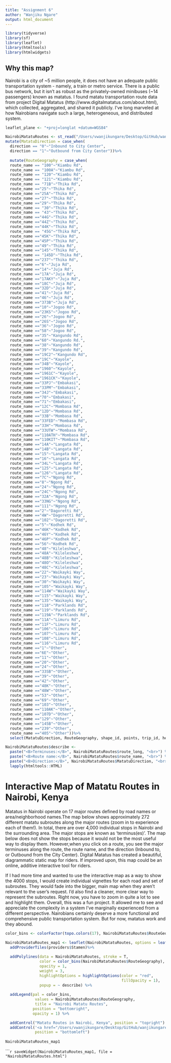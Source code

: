 ```yaml
---
title: "Assignment 6"
author: "Wanjiku Ngare"
output: html_document
---
```

```r
library(tidyverse)
library(sf)
library(leaflet)
library(htmltools)
library(htmlwidgets)
```

## Why this map?

Nairobi is a city of ~5 million people, it does not have an adequate public transportation system - namely, a train or metro service. There is a public bus network, but it isn't as robust as the  privately-owned minibuses (~14 passengers) known as matatus. I found matatu transportation route data from project Digital Matatus (http://www.digitalmatatus.com/about.html), which collected, aggregated, and shared it publicly. I've long marveled at how Nairobians navigate such a large, heterogeneous, and distributed system.

```r
leaflet_plane <- "+proj=longlat +datum=WGS84"

NairobiMatatuRoutes <- st_read("/Users/vwanjikungare/Desktop/GitHub/wanjikungare-vis/GIS_Matatu Line_2019")%>% 
mutate(MatatuDirection = case_when(
  direction == "0"~"Inbound to City Center",
  direction == "1"~"Outbound from City Center"))%>% 
  
  mutate(RouteGeography = case_when(
  route_name == "100"~"Kiambu Rd",
  route_name == "100A"~"Kiambu Rd",
  route_name == "120"~"Kiambu Rd",
  route_name == "121"~"Kiambu Rd",
  route_name == "71B"~"Thika Rd",
  route_name =="25"~"Thika Rd",
  route_name =="25A"~"Thika Rd",
  route_name =="27"~"Thika Rd",
  route_name =="29"~"Thika Rd",
  route_name == "30"~"Thika Rd",
  route_name == "43"~"Thika Rd",
  route_name =="44G"~"Thika Rd",
  route_name =="44Z"~"Thika Rd",
  route_name =="44K"~"Thika Rd", 
  route_name == "45G"~"Thika Rd", 
  route_name =="45K"~"Thika Rd",
  route_name =="45P"~"Thika Rd",
  route_name =="49"~"Thika Rd",
  route_name =="145"~"Thika Rd",
  route_name == "145D"~"Thika Rd",
  route_name =="237"~"Thika Rd",
  route_name =="6"~"Juja Rd",
  route_name =="14"~"Juja Rd",
  route_name =="17A"~"Juja Rd",
  route_name =="17AKY"~"Juja Rd",
  route_name =="18C"~"Juja Rd",
  route_name =="32D"~"Juja Rd",
  route_name =="41"~"Juja Rd",
  route_name =="46"~"Juja Rd",
  route_name =="373B"~"Juja Rd",
  route_name =="10"~"Jogoo Rd",
  route_name =="23KS"~"Jogoo Rd",
  route_name =="26"~"Jogoo Rd",
  route_name =="26S"~"Jogoo Rd",
  route_name =="36"~"Jogoo Rd",
  route_name =="58"~"Jogoo Rd",
  route_name =="35"~"Kangundo Rd",
  route_name =="60"~"Kangundo Rd.",
  route_name =="38"~"Kangundo Rd",
  route_name =="39"~"Kangundo Rd",
  route_name =="19C2"~"Kangundo Rd",
  route_name =="19C"~"Kayole",
  route_name =="34B"~"Kayole",
  route_name =="1960"~"Kayole",
  route_name =="1961C"~"Kayole",
  route_name =="1961CK"~"Kayole",
  route_name =="33PJ"~"Embakasi",
  route_name =="33PM"~"Embakasi",
  route_name =="34J"~"Embakasi",
  route_name =="70"~"Embakasi",
  route_name =="71"~"Embakasi",
  route_name =="12C"~"Mombasa Rd",
  route_name =="12D"~"Mombasa Rd",
  route_name =="33B"~"Mombasa Rd",
  route_name =="33FED"~"Mombasa Rd",
  route_name =="33H"~"Mombasa Rd",
  route_name =="33UTW"~"Mombasa Rd",
  route_name =="110ATH"~"Mombasa Rd",
  route_name =="110KIT"~"Mombasa Rd",
  route_name =="14A"~"Langata Rd",
  route_name =="14B"~"Langata Rd",
  route_name =="15"~"Langata Rd",
  route_name =="16"~"Langata Rd",
  route_name =="34L"~"Langata Rd",
  route_name =="125"~"Langata Rd",
  route_name =="126"~"Langata Rd",
  route_name =="7C"~"Ngong Rd",
  route_name =="8"~"Ngong Rd",
  route_name =="24"~"Ngong Rd",
  route_name =="24C"~"Ngong Rd",
  route_name =="32A"~"Ngong Rd",
  route_name =="33NG"~"Ngong Rd",
  route_name =="111"~"Ngong Rd",
  route_name =="2"~"Dagoretti Rd",
  route_name =="4W"~"Dagoretti Rd",
  route_name =="102"~"Dagoretti Rd",
  route_name =="5"~"Kodhek Rd",
  route_name =="46K"~"Kodhek Rd",
  route_name =="46Y"~"Kodhek Rd",
  route_name =="46P"~"Kodhek Rd",
  route_name =="56"~"Kodhek Rd",
  route_name =="48"~"Kileleshwa",
  route_name =="48A"~"Kileleshwa",
  route_name =="48B"~"Kileleshwa",
  route_name =="48O"~"Kileleshwa",
  route_name =="48C"~"Kileleshwa",
  route_name =="22"~"Waikayki Way",
  route_name =="23"~"Waikayki Way",
  route_name =="30"~"Waikayki Way",
  route_name =="105"~"Waikayki Way",
  route_name =="114W"~"Waikayki Way",
  route_name =="115"~"Waikayki Way",
  route_name =="135"~"Waikayki Way",
  route_name =="118"~"Parklands Rd",
  route_name =="119"~"Parklands Rd",
  route_name =="119A"~"Parklands Rd",
  route_name =="11A"~"Limuru Rd",
  route_name =="11F"~"Limuru Rd",
  route_name =="106"~"Limuru Rd",
  route_name =="107"~"Limuru Rd",
  route_name =="108"~"Limuru Rd",
  route_name =="116"~"Limuru Rd",
  route_name =="1"~"Other",
  route_name =="6E"~"Other",
  route_name =="11"~"Other",
  route_name =="20"~"Other",
  route_name =="24"~"Other",
  route_name =="33SB"~"Other",
  route_name =="39"~"Other",
  route_name =="42"~"Other",
  route_name =="48K"~"Other",
  route_name =="48W"~"Other",
  route_name =="53"~"Other",
  route_name =="69"~"Other",
  route_name =="103"~"Other",
  route_name =="110AK"~"Other",
  route_name =="107D"~"Other",
  route_name =="129"~"Other",
  route_name =="145B"~"Other",
  route_name =="239"~"Other",
  route_name =="405"~"Other"))%>% 
  select(MatatuDirection, RouteGeography, shape_id, points, trip_id, headsign, route_id, route_name, route_long, geometry)
```

```r
NairobiMatatuRoutes$describe <- 
  paste("<B>Terminuses:</B>", NairobiMatatuRoutes$route_long, "<br>") %>% 
  paste("<B>Route name:</B>", NairobiMatatuRoutes$route_name, "<br>") %>% 
  paste("<B>Direction:</B>", NairobiMatatuRoutes$MatatuDirection, "<br>") %>% 
  lapply(htmltools::HTML)
```

# Interactive Map of Matatu Routes in Nairobi, Kenya

Matatus in Nairobi operate on 17 major routes defined by road names or area/neighborhood names.The map below shows approximately 272 different matatu subroutes along the major routes (zoom in to experience each of them!). In total, there are over 4,000 individual stops in Nairobi  and the surrounding area. The major stops are known as 'terminus(es)'. The map below does not show the stops because it would not be the most useful way to display them. However,when you click on a route, you see the major terminuses along the route, the route name, and the direction (Inbound to, or Outbound from the City Center). Digital Matatus has created a beautiful, diagrammatic static  map for riders. If improved upon, this map could be an online, additive interactive tool for riders.   

If I  had more time and wanted to use the interactive map as a way to show the 4000 stops, I would create individual vignettes for each road and set of subroutes. They would fade into the bigger, main map when they aren't relevant to the user's request. I'd also find a cleaner, more clear way to represent the subroutes. Right now, you have to zoom in quite a lot to see and highlight them. Overall, this was a fun project. It allowed me to see and appreciate the complexity in a system I've marginally experienced from a different perspective. Nairobians certainly deserve a more functional and comprehensive public transportation system. But for now, matatus work and they abound.
```r

color_bins <- colorFactor(topo.colors(17), NairobiMatatuRoutes$RouteGeography)

NairobiMatatuRoutes_map1 <- leaflet(NairobiMatatuRoutes, options = leafletOptions(minZoom = 10, maxZoom = 20))%>%
  addProviderTiles(providers$Stamen)%>%
  
  addPolylines(data = NairobiMatatuRoutes, stroke = T,
               color = color_bins(NairobiMatatuRoutes$RouteGeography),
               opacity = 1,
               weight = 3,
               highlightOptions = highlightOptions(color = "red",
                                                   fillOpacity = 1),
               popup = ~ describe) %>%
 
  addLegend(pal = color_bins,
             values = NairobiMatatuRoutes$RouteGeography,
             title = "Nairobi Matatu Routes",
            position = "bottomright",
            opacity = 1) %>%

  addControl("Matatu Routes in Nairobi, Kenya", position = "topright") %>%
  addControl('<a href="/Users/vwanjikungare/Desktop/GitHub/wanjikungare-vis/GIS_Matatu Line_2019">Data source</a>',
             position = "bottomleft")
  
NairobiMatatuRoutes_map1
```

``````r
saveWidget(NairobiMatatuRoutes_map1, file = "NairobiMatatuRoutes.html")
```























